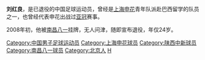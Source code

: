 {{noteta|G1=足球}}{{Football player infobox
| playername = 刘红良
| image    = 
| fullname = 刘红良
| englishfullname = Liu Hongliang
| nickname =
| dateofbirth ={{birth date and age|1983|4|22}}
| height = {{height|m=1.75}}
| countryofbirth = {{CHN}}
| cityofbirth = [[北京|北京]]
| currentclub  = 已退役
| position = 后卫
| youthyears = 1998-2002年
| youthclubs =[[上海申花|上海申花]]
| years = 2003-2004年<br/>2005-2006年<br/>2007年
| clubs =[[上海申花|上海申花]]<br/>[[陕西中新|上海/西安国际]]<br/>[[南昌八一|南昌八一]]
| caps(goals)= 0{{0}}(0)
}}
'''刘红良'''{{BD|1983年|4月22日|||L}}，是已退役的中国足球运动员，曾经是[[上海申花|上海申花]]青年队派赴巴西留学的队员之一，也曾经代表申花出战过[[亚洲冠军联赛|亚冠]]赛事。

2008年初，他被[[南昌八一|南昌八一]]挂牌，无人问津，随即宣布退役，年仅24岁。

{{DEFAULTSORT:LIU Hongliang}}
[[Category:中国男子足球运动员|Category:中国男子足球运动员]]
[[Category:上海申花球员|Category:上海申花球员]]
[[Category:陕西中新球员|Category:陕西中新球员]]
[[Category:南昌八一球员|Category:南昌八一球员]]
[[Category:北京人|Category:北京人]]
[[Category:刘姓|H]]